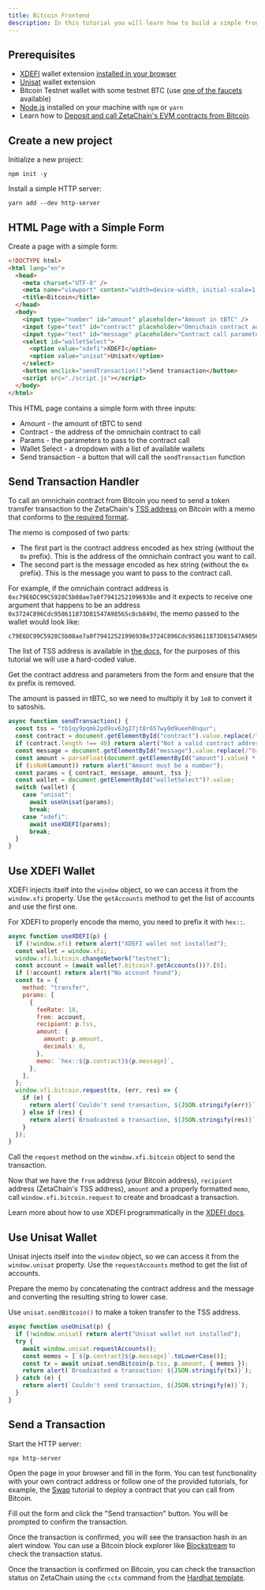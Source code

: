 ```yaml
---
title: Bitcoin Frontend
description: In this tutorial you will learn how to build a simple frontend application that let's you call omnichain contract on ZetaChain from Bitcoin using a browser wallet extension.
---
```


## Prerequisites

- [XDEFI](https://xdefi.io/) wallet extension [installed in your
  browser](https://www.xdefi.io/article/create-wallet-new/)
- [Unisat](https://docs.unisat.io/) wallet extension
- Bitcoin Testnet wallet with some testnet BTC (use [one of the
  faucets](https://coinfaucet.eu/en/btc-testnet/) available)
- [Node.js](https://nodejs.org/en/) installed on your machine with `npm` or
  `yarn`
- Learn how to [Deposit and call ZetaChain's EVM contracts from
  Bitcoin](/developers/chains/bitcoin/).

## Create a new project

Initialize a new project:

```
npm init -y
```

Install a simple HTTP server:

```
yarn add --dev http-server
```

## HTML Page with a Simple Form

Create a page with a simple form:

```html filename="index.html"
<!DOCTYPE html>
<html lang="en">
  <head>
    <meta charset="UTF-8" />
    <meta name="viewport" content="width=device-width, initial-scale=1.0" />
    <title>Bitcoin</title>
  </head>
  <body>
    <input type="number" id="amount" placeholder="Amount in tBTC" />
    <input type="text" id="contract" placeholder="Omnichain contract address" />
    <input type="text" id="message" placeholder="Contract call parameters" />
    <select id="walletSelect">
      <option value="xdefi">XDEFI</option>
      <option value="unisat">Unisat</option>
    </select>
    <button onclick="sendTransaction()">Send transaction</button>
    <script src="./script.js"></script>
  </body>
</html>
```

This HTML page contains a simple form with three inputs:

- Amount - the amount of tBTC to send
- Contract - the address of the omnichain contract to call
- Params - the parameters to pass to the contract call
- Wallet Select - a dropdown with a list of available wallets
- Send transaction - a button that will call the `sendTransaction` function

## Send Transaction Handler

To call an omnichain contract from Bitcoin you need to send a token transfer
transaction to the ZetaChain's [TSS address](/reference/network/contracts) on
Bitcoin with a memo that conforms to [the required
format](/developers/chains/bitcoin).

The memo is composed of two parts:

- The first part is the contract address encoded as hex string (without the `0x`
  prefix). This is the address of the omnichain contract you want to call.
- The second part is the message encoded as hex string (without the `0x`
  prefix). This is the message you want to pass to the contract call.

For example, if the omnichain contract address is
`0xc79E6DC99C5928C5b08ae7a0f79412521996938e` and it expects to receive one
argument that happens to be an address
`0x3724C896Cdc958611873D81547A98565c8cb849d`, the memo passed to the wallet
would look like:

```
c79E6DC99C5928C5b08ae7a0f79412521996938e3724C896Cdc958611873D81547A98565c8cb849d
```

The list of TSS address is available in [the
docs](/reference/network/contracts), for the purposes of this tutorial we will
use a hard-coded value.

Get the contract address and parameters from the form and ensure that the `0x`
prefix is removed.

The amount is passed in tBTC, so we need to multiply it by `1e8` to convert it
to satoshis.

```js filename="script.js"
async function sendTransaction() {
  const tss = "tb1qy9pqmk2pd9sv63g27jt8r657wy0d9ueeh0nqur";
  const contract = document.getElementById("contract").value.replace(/^0x/, "");
  if (contract.length !== 40) return alert("Not a valid contract address");
  const message = document.getElementById("message").value.replace(/^0x/, "");
  const amount = parseFloat(document.getElementById("amount").value) * 1e8;
  if (isNaN(amount)) return alert("Amount must be a number");
  const params = { contract, message, amount, tss };
  const wallet = document.getElementById("walletSelect")?.value;
  switch (wallet) {
    case "unisat":
      await useUnisat(params);
      break;
    case "xdefi":
      await useXDEFI(params);
      break;
  }
}
```

## Use XDEFI Wallet

XDEFI injects itself into the `window` object, so we can access it from the
`window.xfi` property. Use the `getAccounts` method to get the list of accounts
and use the first one.

For XDEFI to properly encode the memo, you need to prefix it with `hex::`.

```javascript filename="script.js"
async function useXDEFI(p) {
  if (!window.xfi) return alert("XDEFI wallet not installed");
  const wallet = window.xfi;
  window.xfi.bitcoin.changeNetwork("testnet");
  const account = (await wallet?.bitcoin?.getAccounts())?.[0];
  if (!account) return alert("No account found");
  const tx = {
    method: "transfer",
    params: [
      {
        feeRate: 10,
        from: account,
        recipient: p.tss,
        amount: {
          amount: p.amount,
          decimals: 8,
        },
        memo: `hex::${p.contract}${p.message}`,
      },
    ],
  };
  window.xfi.bitcoin.request(tx, (err, res) => {
    if (e) {
      return alert(`Couldn't send transaction, ${JSON.stringify(err)}`);
    } else if (res) {
      return alert(`Broadcasted a transaction, ${JSON.stringify(res)}`);
    }
  });
}
```

Call the `request` method on the `window.xfi.bitcoin` object to send the
transaction.

Now that we have the `from` address (your Bitcoin address), `recipient` address
(ZetaChain's TSS address), `amount` and a properly formatted `memo`, call
`window.xfi.bitcoin.request` to create and broadcast a transaction.

Learn more about how to use XDEFI programmatically in the [XDEFI
docs](https://docs.xdefi.io/).

## Use Unisat Wallet

Unisat injects itself into the `window` object, so we can access it from the
`window.unisat` property. Use the `requestAccounts` method to get the list of
accounts.

Prepare the memo by concatenating the contract address and the message and
converting the resulting string to lower case.

Use `unisat.sendBitcoin()` to make a token transfer to the TSS address.

```js filename="script.js"
async function useUnisat(p) {
  if (!window.unisat) return alert("Unisat wallet not installed");
  try {
    await window.unisat.requestAccounts();
    const memos = [`${p.contract}${p.message}`.toLowerCase()];
    const tx = await unisat.sendBitcoin(p.tss, p.amount, { memos });
    return alert(`Broadcasted a transaction: ${JSON.stringify(tx)}`);
  } catch (e) {
    return alert(`Couldn't send transaction, ${JSON.stringify(e)}`);
  }
}
```

## Send a Transaction

Start the HTTP server:

```
npx http-server
```

Open the page in your browser and fill in the form. You can test functionality
with your own contract address or follow one of the provided tutorials, for
example, the [Swap](/developers/tutorials/swap/) tutorial to deploy a contract
that you can call from Bitcoin.

Fill out the form and click the "Send transaction" button. You will be prompted
to confirm the transaction.

Once the transaction is confirmed, you will see the transaction hash in an alert
window. You can use a Bitcoin block explorer like
[Blockstream](https://blockstream.info/testnet/) to check the transaction
status.

Once the transaction is confirmed on Bitcoin, you can check the transaction
status on ZetaChain using the `cctx` command from the [Hardhat
template](https://github.com/zeta-chain/template).

